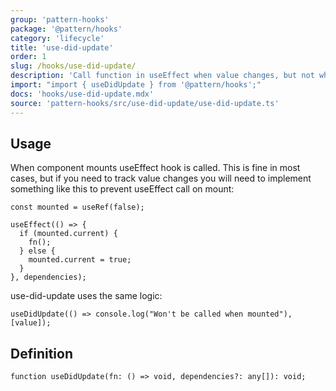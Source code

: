 ```yaml
---
group: 'pattern-hooks'
package: '@pattern/hooks'
category: 'lifecycle'
title: 'use-did-update'
order: 1
slug: /hooks/use-did-update/
description: 'Call function in useEffect when value changes, but not when component mounts'
import: "import { useDidUpdate } from '@pattern/hooks';"
docs: 'hooks/use-did-update.mdx'
source: 'pattern-hooks/src/use-did-update/use-did-update.ts'
---
```


## Usage

When component mounts useEffect hook is called.
This is fine in most cases, but if you need to track value changes
you will need to implement something like this to prevent useEffect call on mount:

```tsx
const mounted = useRef(false);

useEffect(() => {
  if (mounted.current) {
    fn();
  } else {
    mounted.current = true;
  }
}, dependencies);
```

use-did-update uses the same logic:

```tsx
useDidUpdate(() => console.log("Won't be called when mounted"), [value]);
```

## Definition

```tsx
function useDidUpdate(fn: () => void, dependencies?: any[]): void;
```
